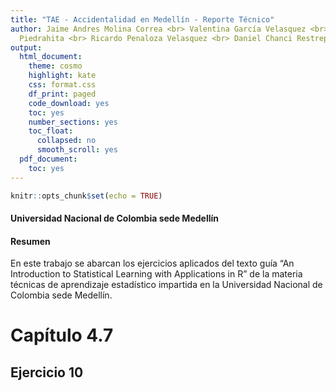 ```yaml
---
title: "TAE - Accidentalidad en Medellín - Reporte Técnico"
author: Jaime Andres Molina Correa <br> Valentina García Velasquez <br> Felipe Villarreal
  Piedrahita <br> Ricardo Penaloza Velasquez <br> Daniel Chanci Restrepo
output:
  html_document:
    theme: cosmo
    highlight: kate
    css: format.css
    df_print: paged
    code_download: yes
    toc: yes
    number_sections: yes
    toc_float:
      collapsed: no
      smooth_scroll: yes
  pdf_document:
    toc: yes
---
```


```r
knitr::opts_chunk$set(echo = TRUE)
```
#### <span>Universidad Nacional de Colombia sede Medellín</span> {.place}

#### Resumen {.letra}
En este trabajo se abarcan los ejercicios aplicados del texto guía "An Introduction to Statistical Learning with Applications in R" de la materia técnicas de aprendizaje estadístico impartida en la Universidad Nacional de Colombia sede Medellín.

# <span class="titulo_capitulo">Capítulo 4.7</span> {#cap4_7}


## <span class="titulo_ejercicio">Ejercicio 10</span> {.letra}



